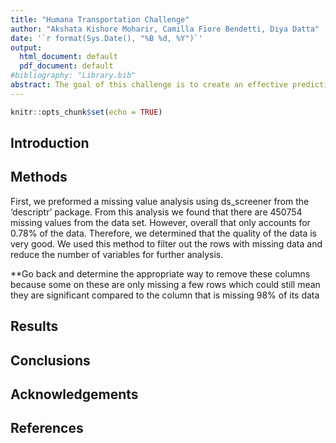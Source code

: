 ```yaml
---
title: "Humana Transportation Challenge"
author: "Akshata Kishore Moharir, Camilla Fiore Bendetti, Diya Datta"
date: '`r format(Sys.Date(), "%B %d, %Y")`'
output:
  html_document: default
  pdf_document: default
#bibliography: "Library.bib"
abstract: The goal of this challenge is to create an effective predictive model to identify which Medicare members struggle to find transportation when they are in need of medical care. In this report, we will explore how to predict and address this transportation problem. Our goal is to identify the variables that have the highest impact on transportaion issues in order to propose solutions for those facing transportation restrictions.
---
```


```r
knitr::opts_chunk$set(echo = TRUE)
```

## Introduction


## Methods

First, we preformed a missing value analysis using ds_screener from the 'descriptr' package. From this analysis we found that there are 450754 missing values from the data set. However, overall that only accounts for 0.78% of the data. Therefore, we determined that the quality of the data is very good. We used this method to filter out the rows with missing data and reduce the number of variables for further analysis.

**Go back and determine the appropriate way to remove these columns because some on these are only missing a few rows which could still mean they are significant compared to the column that is missing 98% of its data 


## Results



## Conclusions


## Acknowledgements


## References